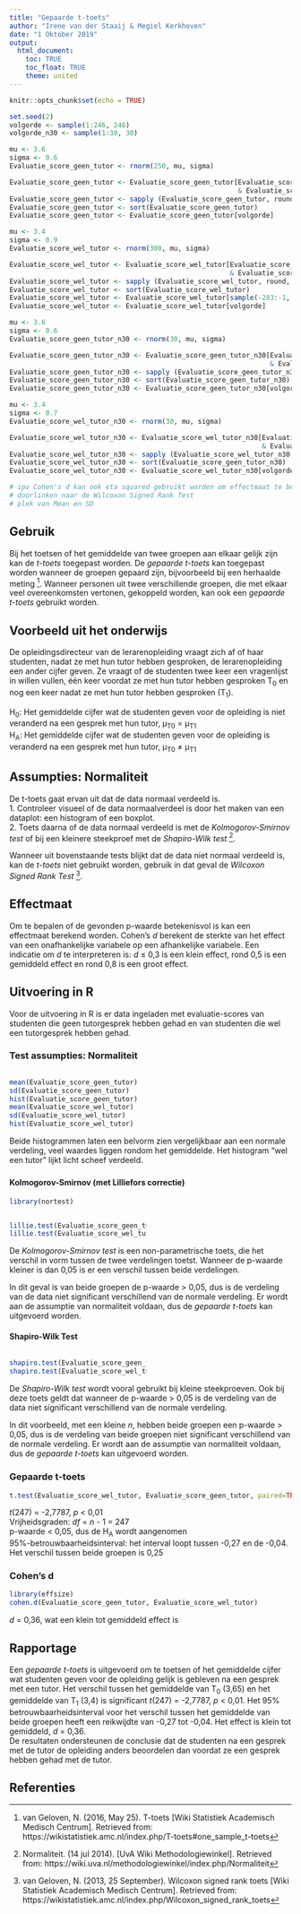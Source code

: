 ```yaml
---
title: "Gepaarde t-toets"
author: "Irene van der Staaij & Megiel Kerkhoven"
date: "1 Oktober 2019"
output: 
  html_document:
    toc: TRUE
    toc_float: TRUE
    theme: united
---
```

<style>
  .col2 {
    columns: 2 200px;
    -webkit-columns: 2 200px;
    -moz-columns: 2 200px;
  }
</style>

```r
knitr::opts_chunk$set(echo = TRUE)
```

```r
set.seed(2)
volgorde <- sample(1:246, 246)
volgorde_n30 <- sample(1:30, 30)

mu <- 3.6
sigma <- 0.6
Evaluatie_score_geen_tutor <- rnorm(250, mu, sigma)

Evaluatie_score_geen_tutor <- Evaluatie_score_geen_tutor[Evaluatie_score_geen_tutor <= 5 
                                                         & Evaluatie_score_geen_tutor >= 1]
Evaluatie_score_geen_tutor <- sapply (Evaluatie_score_geen_tutor, round, 3)
Evaluatie_score_geen_tutor <- sort(Evaluatie_score_geen_tutor)
Evaluatie_score_geen_tutor <- Evaluatie_score_geen_tutor[volgorde]

mu <- 3.4
sigma <- 0.9
Evaluatie_score_wel_tutor <- rnorm(300, mu, sigma)

Evaluatie_score_wel_tutor <- Evaluatie_score_wel_tutor[Evaluatie_score_wel_tutor <= 5 
                                                       & Evaluatie_score_wel_tutor >= 1]
Evaluatie_score_wel_tutor <- sapply (Evaluatie_score_wel_tutor, round, 3)
Evaluatie_score_wel_tutor <- sort(Evaluatie_score_wel_tutor)
Evaluatie_score_wel_tutor <- Evaluatie_score_wel_tutor[sample(-283:-1, 41)]
Evaluatie_score_wel_tutor <- Evaluatie_score_wel_tutor[volgorde]

mu <- 3.6
sigma <- 0.6
Evaluatie_score_geen_tutor_n30 <- rnorm(30, mu, sigma)

Evaluatie_score_geen_tutor_n30 <- Evaluatie_score_geen_tutor_n30[Evaluatie_score_geen_tutor_n30 <= 5 
                                                                 & Evaluatie_score_geen_tutor_n30 >= 1]
Evaluatie_score_geen_tutor_n30 <- sapply (Evaluatie_score_geen_tutor_n30, round, 3)
Evaluatie_score_geen_tutor_n30 <- sort(Evaluatie_score_geen_tutor_n30)
Evaluatie_score_geen_tutor_n30 <- Evaluatie_score_geen_tutor_n30[volgorde_n30]

mu <- 3.4
sigma <- 0.7
Evaluatie_score_wel_tutor_n30 <- rnorm(30, mu, sigma)

Evaluatie_score_wel_tutor_n30 <- Evaluatie_score_wel_tutor_n30[Evaluatie_score_wel_tutor_n30 <= 5 
                                                               & Evaluatie_score_wel_tutor_n30 >= 1]
Evaluatie_score_wel_tutor_n30 <- sapply (Evaluatie_score_wel_tutor_n30, round, 3)
Evaluatie_score_wel_tutor_n30 <- sort(Evaluatie_score_geen_tutor_n30)
Evaluatie_score_wel_tutor_n30 <- Evaluatie_score_wel_tutor_n30[volgorde_n30]
```

```r
# ipv Cohen's d kan ook eta squared gebruikt worden om effectmaat te berekenen. Wordt vaak wel gedaan bij de ANOVA. 
# doorlinken naar de Wilcoxon Signed Rank Test
# plek van Mean en SD
```


## Gebruik
Bij het toetsen of het gemiddelde van twee groepen aan elkaar gelijk zijn kan de *t-toets* toegepast worden. De *gepaarde t-toets* kan toegepast worden wanneer de groepen gepaard zijn, bijvoorbeeld bij een herhaalde meting [^1]. Wanneer personen uit twee verschillende groepen, die met elkaar veel overeenkomsten vertonen, gekoppeld worden, kan ook een *gepaarde t-toets* gebruikt worden.

## Voorbeeld uit het onderwijs
De opleidingsdirecteur van de lerarenopleiding vraagt zich af of haar studenten, nadat ze met hun tutor hebben gesproken, de lerarenopleiding een ander cijfer geven. Ze vraagt of de studenten twee keer een vragenlijst in willen vullen, één keer voordat ze met hun tutor hebben gesproken T~0~ en nog een keer nadat ze met hun tutor hebben gesproken (T~1~). 

H~0~: Het gemiddelde cijfer wat de studenten geven voor de opleiding is niet veranderd na een gesprek met hun tutor, µ~T0~ = µ~T1~  
H~A~: Het gemiddelde cijfer wat de studenten geven voor de opleiding is veranderd na een gesprek met hun tutor, µ~T0~ ≠ µ~T1~ 

## Assumpties: Normaliteit
De t-toets gaat ervan uit dat de data normaal verdeeld is.  
1. Controleer visueel of de data normaalverdeel is door het maken van een dataplot: een histogram of een boxplot.  
2. Toets daarna of de data normaal verdeeld is met de *Kolmogorov-Smirnov test* of bij een kleinere steekproef met de *Shapiro-Wilk test* [^2].  

Wanneer uit bovenstaande tests blijkt dat de data niet normaal verdeeld is, kan de *t-toets* niet gebruikt worden, gebruik in dat geval de *Wilcoxon Signed Rank Test* [^3].

## Effectmaat
Om te bepalen of de gevonden p-waarde betekenisvol is kan een effectmaat berekend worden. Cohen's *d* berekent de sterkte van het effect van een onafhankelijke variabele op een afhankelijke variabele. Een indicatie om *d* te interpreteren is: *d* ≤ 0,3 is een klein effect, rond 0,5 is een gemiddeld effect en rond 0,8 is een groot effect.  

## Uitvoering in R
Voor de uitvoering in R is er data ingeladen met evaluatie-scores van studenten die geen tutorgesprek hebben gehad en van studenten die wel een tutorgesprek hebben gehad. 

### Test assumpties: Normaliteit
<div class="col2">
```r
mean(Evaluatie_score_geen_tutor)
sd(Evaluatie_score_geen_tutor)
hist(Evaluatie_score_geen_tutor)
mean(Evaluatie_score_wel_tutor)
sd(Evaluatie_score_wel_tutor)
hist(Evaluatie_score_wel_tutor)
```
</div>

Beide histogrammen laten een belvorm zien vergelijkbaar aan een normale verdeling, veel waardes liggen rondom het gemiddelde. Het histogram "wel een tutor" lijkt licht scheef verdeeld.   

### {.tabset .tabset-fade .tabset.pills}
#### Kolmogorov-Smirnov (met Lilliefors correctie)
```r
library(nortest)
```
<div class ="col2">
``` r
lillie.test(Evaluatie_score_geen_tutor)
lillie.test(Evaluatie_score_wel_tutor)
```
</div>

De *Kolmogorov-Smirnov test* is een non-parametrische toets, die het verschil in vorm tussen de twee verdelingen toetst. Wanneer de p-waarde kleiner is dan 0,05 is er een verschil tussen beide verdelingen.  

In dit geval is van beide groepen de p-waarde > 0,05, dus is de verdeling van de data niet significant verschillend van de normale verdeling. Er wordt aan de assumptie van normaliteit voldaan, dus de *gepaarde t-toets* kan uitgevoerd worden. 

#### Shapiro-Wilk Test
<div class ="col2">
``` r
shapiro.test(Evaluatie_score_geen_tutor_n30)
shapiro.test(Evaluatie_score_wel_tutor_n30)
```
</div>

De *Shapiro-Wilk test* wordt vooral gebruikt bij kleine steekproeven. Ook bij deze toets geldt dat wanneer de p-waarde > 0,05 is de verdeling van de data niet significant verschillend van de normale verdeling.  

In dit voorbeeld, met een kleine *n*, hebben beide groepen een p-waarde > 0,05, dus is de verdeling van beide groepen niet significant verschillend van de normale verdeling. Er wordt aan de assumptie van normaliteit voldaan, dus de *gepaarde t-toets* kan uitgevoerd worden.  

### Gepaarde t-toets
```r
t.test(Evaluatie_score_wel_tutor, Evaluatie_score_geen_tutor, paired=TRUE)
```
*t*(247) = -2,7787, *p* < 0,01  
Vrijheidsgraden: *df* = *n* - 1 = 247  
p-waarde < 0,05, dus de H~A~ wordt aangenomen  
95%-betrouwbaarheidsinterval: het interval loopt tussen -0,27 en de -0,04.
Het verschil tussen beide groepen is 0,25

### Cohen's d
```r
library(effsize)
cohen.d(Evaluatie_score_geen_tutor, Evaluatie_score_wel_tutor)
```
*d* = 0,36, wat een klein tot gemiddeld effect is

## Rapportage
Een *gepaarde t-toets* is uitgevoerd om te toetsen of het gemiddelde cijfer wat studenten geven voor de opleiding gelijk is gebleven na een gesprek met een tutor. Het verschil tussen het gemiddelde van T~0~ (3,65) en het gemiddelde van T~1~ (3,4) is significant *t*(247) = -2,7787, *p* < 0,01. Het 95% betrouwbaarheidsinterval voor het verschil tussen het gemiddelde van beide groepen heeft een reikwijdte van -0,27 tot -0,04. Het effect is klein tot gemiddeld, *d* = 0,36.    
De resultaten ondersteunen de conclusie dat de studenten na een gesprek met de tutor de opleiding anders beoordelen dan voordat ze een gesprek hebben gehad met de tutor. 

## Referenties
[^1]: van Geloven, N. (2016, May 25). T-toets [Wiki Statistiek Academisch Medisch Centrum]. Retrieved from: https://wikistatistiek.amc.nl/index.php/T-toets#one_sample_t-toets
[^2]: Normaliteit. (14 jul 2014). [UvA Wiki Methodologiewinkel]. Retrieved from: https://wiki.uva.nl/methodologiewinkel/index.php/Normaliteit  
[^3]: van Geloven, N. (2013, 25 September). Wilcoxon signed rank toets [Wiki Statistiek Academisch Medisch Centrum]. Retrieved from: https://wikistatistiek.amc.nl/index.php/Wilcoxon_signed_rank_toets
[^4]: E Marshall, E Boggis - Statstutor Community Project, 2016 - statstutor.ac.uk The Statistics Tutor’s  Quick Guide to Commonly Used Statistical Tests  - Ellen Marshall, University of Sheffield 


